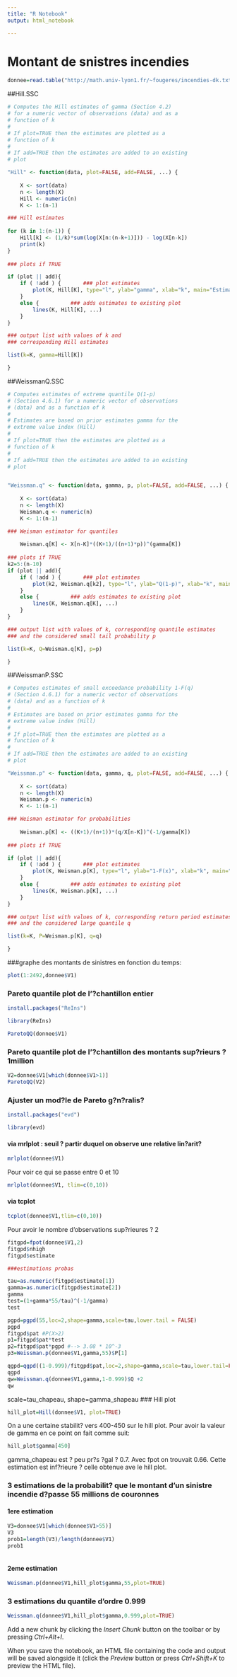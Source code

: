 ```yaml
---
title: "R Notebook"
output: html_notebook

---
```

# Montant de snistres incendies
```r
donnee=read.table("http://math.univ-lyon1.fr/~fougeres/incendies-dk.txt")
```

##Hill.SSC
```r
# Computes the Hill estimates of gamma (Section 4.2) 
# for a numeric vector of observations (data) and as a
# function of k
#
# If plot=TRUE then the estimates are plotted as a
# function of k
#
# If add=TRUE then the estimates are added to an existing
# plot

"Hill" <- function(data, plot=FALSE, add=FALSE, ...) {
	
	X <- sort(data)
	n <- length(X)
	Hill <- numeric(n)
	K <- 1:(n-1)

### Hill estimates
	
for (k in 1:(n-1)) {
	Hill[k] <- (1/k)*sum(log(X[n:(n-k+1)])) - log(X[n-k])
	print(k)
}
	
### plots if TRUE

if (plot || add){
	if ( !add ) {   	### plot estimates
		plot(K, Hill[K], type="l", ylab="gamma", xlab="k", main="Estimates of extreme value index", ...)
	}
	else { 			### adds estimates to existing plot
		lines(K, Hill[K], ...)
	}
}

### output list with values of k and
### corresponding Hill estimates

list(k=K, gamma=Hill[K])

}
```

##WeissmanQ.SSC
```r
# Computes estimates of extreme quantile Q(1-p) 
# (Section 4.6.1) for a numeric vector of observations 
# (data) and as a function of k
#
# Estimates are based on prior estimates gamma for the
# extreme value index (Hill)
#
# If plot=TRUE then the estimates are plotted as a
# function of k
#
# If add=TRUE then the estimates are added to an existing
# plot


"Weissman.q" <- function(data, gamma, p, plot=FALSE, add=FALSE, ...) {
	
	X <- sort(data)
	n <- length(X)
	Weisman.q <- numeric(n)
	K <- 1:(n-1)

### Weisman estimator for quantiles
	
	Weisman.q[K] <- X[n-K]*((K+1)/((n+1)*p))^(gamma[K])
	
### plots if TRUE
k2=5:(n-10)
if (plot || add){
	if ( !add ) {   	### plot estimates
		plot(k2, Weisman.q[k2], type="l", ylab="Q(1-p)", xlab="k", main="Estimates of extreme quantile", ...)
	}
	else { 			### adds estimates to existing plot
		lines(K, Weisman.q[K], ...)
	}
}

### output list with values of k, corresponding quantile estimates 
### and the considered small tail probability p

list(k=K, Q=Weisman.q[K], p=p)

}
```

##WeissmanP.SSC
```r
# Computes estimates of small exceedance probability 1-F(q) 
# (Section 4.6.1) for a numeric vector of observations 
# (data) and as a function of k
#
# Estimates are based on prior estimates gamma for the
# extreme value index (Hill)
#
# If plot=TRUE then the estimates are plotted as a
# function of k
#
# If add=TRUE then the estimates are added to an existing
# plot

"Weissman.p" <- function(data, gamma, q, plot=FALSE, add=FALSE, ...) {
	
	X <- sort(data)
	n <- length(X)
	Weisman.p <- numeric(n)
	K <- 1:(n-1)

### Weisman estimator for probabilities
	
	Weisman.p[K] <- ((K+1)/(n+1))*(q/X[n-K])^(-1/gamma[K])
	
### plots if TRUE

if (plot || add){
	if ( !add ) {   	### plot estimates
		plot(K, Weisman.p[K], type="l", ylab="1-F(x)", xlab="k", main="Estimates of small exceedance probability", ...)
	}
	else { 			### adds estimates to existing plot
		lines(K, Weisman.p[K], ...)
	}
}

### output list with values of k, corresponding return period estimates 
### and the considered large quantile q

list(k=K, P=Weisman.p[K], q=q)

}
```

###graphe des montants de sinistres en fonction du temps:
```r
plot(1:2492,donnee$V1)
```

### Pareto quantile plot de l'?chantillon entier
```r
install.packages("ReIns")
```
```r
library(ReIns)
```
```r
ParetoQQ(donnee$V1)
```

### Pareto quantile plot de l'?chantillon des montants sup?rieurs ? 1million
```r
V2=donnee$V1[which(donnee$V1>1)]
ParetoQQ(V2)
```

### Ajuster un mod?le de Pareto g?n?ralis?
```r
install.packages("evd")
```

```r
library(evd)
```
#### via mrlplot : seuil ? partir duquel on observe une relative lin?arit?
```r
mrlplot(donnee$V1)
```
Pour voir ce qui se passe entre 0 et 10
```r
mrlplot(donnee$V1, tlim=c(0,10))
```


#### via tcplot
```r
tcplot(donnee$V1,tlim=c(0,10))
```

Pour avoir le nombre d'observations sup?rieures ? 2
```r
fitgpd=fpot(donnee$V1,2)
fitgpd$nhigh
fitgpd$estimate

###estimations probas

tau=as.numeric(fitgpd$estimate[1])
gamma=as.numeric(fitgpd$estimate[2])
gamma
test=(1+gamma*55/tau)^(-1/gamma)
test

pgpd=pgpd(55,loc=2,shape=gamma,scale=tau,lower.tail = FALSE)
pgpd
fitgpd$pat #P(X>2)
p1=fitgpd$pat*test
p2=fitgpd$pat*pgpd #--> 3.08 * 10^-3
p3=Weissman.p(donnee$V1,gamma,55)$P[1]

qgpd=qgpd((1-0.999)/fitgpd$pat,loc=2,shape=gamma,scale=tau,lower.tail=FALSE)+2
qgpd
qw=Weissman.q(donnee$V1,gamma,1-0.999)$Q +2
qw


```
scale=tau_chapeau, shape=gamma_shapeau
### Hill plot
```r
hill_plot=Hill(donnee$V1, plot=TRUE)
```

On a une certaine stabilit? vers 400-450 sur le hill plot. Pour avoir la valeur de gamma en ce point on fait comme suit:
```r
hill_plot$gamma[450]
```
gamma_chapeau est ? peu pr?s ?gal ? 0.7.
Avec fpot on trouvait 0.66. Cette estimation est inf?rieure ? celle obtenue ave le hill plot.

### 3 estimations de la probabilit? que le montant d'un sinistre incendie d?passe 55 millions de couronnes

#### 1ere estimation 
```r
V3=donnee$V1[which(donnee$V1>55)]
V3
prob1=length(V3)/length(donnee$V1)
prob1



```

#### 2eme estimation
```r
Weissman.p(donnee$V1,hill_plot$gamma,55,plot=TRUE)
```


### 3 estimations du quantile d'ordre 0.999
```r
Weissman.q(donnee$V1,hill_plot$gamma,0.999,plot=TRUE)
```


Add a new chunk by clicking the *Insert Chunk* button on the toolbar or by pressing *Ctrl+Alt+I*.

When you save the notebook, an HTML file containing the code and output will be saved alongside it (click the *Preview* button or press *Ctrl+Shift+K* to preview the HTML file).
